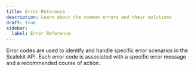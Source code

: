 ```yaml
---
title: Error Reference
description: Learn about the common errors and their solutions
draft: true
sidebar:
  label: Error Reference
---
```


Error codes are used to identify and handle specific error scenarios in the Scalekit API. Each error code is associated with a specific error message and a recommended course of action.
